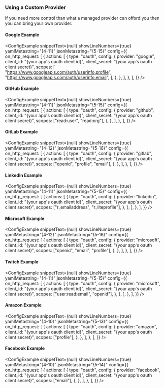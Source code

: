 
### Using a Custom Provider

If you need more control than what a managed provider can offord you then you
can bring your own provider.

#### Google Example

<ConfigExample
	snippetText={null}
	showLineNumbers={true}
	yamlMetastring="{4-11}"
	jsonMetastring="{5-15}"
	config={{
		on_http_request: [
			{
				actions: [
					{
						type: "oauth",
						config: {
							provider: "google",
							client_id: "{your app's oauth client id}",
							client_secret: "{your app's oauth client secret}",
							scopes: [
								"https://www.googleapis.com/auth/userinfo.profile",
								"https://www.googleapis.com/auth/userinfo.email",
							],
						},
					},
				],
			},
		],
	}}
/>

#### GitHub Example

<ConfigExample
	snippetText={null}
	showLineNumbers={true}
	yamlMetastring="{4-11}"
	jsonMetastring="{5-15}"
	config={{
		on_http_request: [
			{
				actions: [
					{
						type: "oauth",
						config: {
							provider: "github",
							client_id: "{your app's oauth client id}",
							client_secret: "{your app's oauth client secret}",
							scopes: ["read:user", "read:org"],
						},
					},
				],
			},
		],
	}}
/>

#### GitLab Example

<ConfigExample
	snippetText={null}
	showLineNumbers={true}
	yamlMetastring="{4-12}"
	jsonMetastring="{5-16}"
	config={{
		on_http_request: [
			{
				actions: [
					{
						type: "oauth",
						config: {
							provider: "gitlab",
							client_id: "{your app's oauth client id}",
							client_secret: "{your app's oauth client secret}",
							scopes: ["openid", "profile", "email"],
						},
					},
				],
			},
		],
	}}
/>

#### LinkedIn Example

<ConfigExample
	snippetText={null}
	showLineNumbers={true}
	yamlMetastring="{4-11}"
	jsonMetastring="{5-15}"
	config={{
		on_http_request: [
			{
				actions: [
					{
						type: "oauth",
						config: {
							provider: "linkedin",
							client_id: "{your app's oauth client id}",
							client_secret: "{your app's oauth client secret}",
							scopes: ["r_emailaddress", "r_liteprofile"],
						},
					},
				],
			},
		],
	}}
/>

#### Microsoft Example

<ConfigExample
	snippetText={null}
	showLineNumbers={true}
	yamlMetastring="{4-12}"
	jsonMetastring="{5-16}"
	config={{
		on_http_request: [
			{
				actions: [
					{
						type: "oauth",
						config: {
							provider: "microsoft",
							client_id: "{your app's oauth client id}",
							client_secret: "{your app's oauth client secret}",
							scopes: ["openid", "email", "profile"],
						},
					},
				],
			},
		],
	}}
/>

#### Twitch Example

<ConfigExample
	snippetText={null}
	showLineNumbers={true}
	yamlMetastring="{4-11}"
	jsonMetastring="{5-15}"
	config={{
		on_http_request: [
			{
				actions: [
					{
						type: "oauth",
						config: {
							provider: "microsoft",
							client_id: "{your app's oauth client id}",
							client_secret: "{your app's oauth client secret}",
							scopes: ["user:read:email", "openid"],
						},
					},
				],
			},
		],
	}}
/>

#### Amazon Example

<ConfigExample
	snippetText={null}
	showLineNumbers={true}
	yamlMetastring="{4-10}"
	jsonMetastring="{5-13}"
	config={{
		on_http_request: [
			{
				actions: [
					{
						type: "oauth",
						config: {
							provider: "amazon",
							client_id: "{your app's oauth client id}",
							client_secret: "{your app's oauth client secret}",
							scopes: ["profile"],
						},
					},
				],
			},
		],
	}}
/>

#### Facebook Example

<ConfigExample
	snippetText={null}
	showLineNumbers={true}
	yamlMetastring="{4-10}"
	jsonMetastring="{5-14}"
	config={{
		on_http_request: [
			{
				actions: [
					{
						type: "oauth",
						config: {
							provider: "facebook",
							client_id: "{your app's oauth client id}",
							client_secret: "{your app's oauth client secret}",
							scopes: ["email"],
						},
					},
				],
			},
		],
	}}
/>
